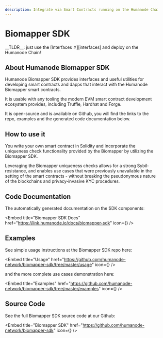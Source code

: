 ```yaml
---
description: Integrate via Smart Contracts running on the Humanode Chain!
---
```



# Biomapper SDK

<Callout type="info">
  __TLDR__: just use the [Interfaces ↗][interfaces] and deploy on the Humanode
  Chain!
</Callout>

[interfaces]: https://link.humanode.io/docs/biomapper-sdk

## About Humanode Biomapper SDK

Humanode Biomapper SDK provides interfaces and useful utilities for developing smart contracts and dapps that interact with the Humanode Biomapper smart contracts.

It is usable with any tooling the modern EVM smart contract development ecosystem provides, including Truffle, Hardhat and Forge.

It is open-source and is available on Github, you will find the links to the repo, examples and the generated code documentation below.

## How to use it

You write your own smart contract in Solidity and incorporate the uniqueness check functionality provided by the Biomapper by utilizing the Biomapper SDK.

Leveraging the Biomapper uniqueness checks allows for a strong Sybil-resistance, and enables use cases that were previously unavailable in the setting of the smart contracts - without breaking the pseudonymous nature of the blockchains and privacy-invasive KYC procedures.

## Code Documentation

The automatically generated documentation on the SDK components:

<Embed
  title="Biomapper SDK Docs"
  href="https://link.humanode.io/docs/biomapper-sdk"
  icon={<AiFillBook />}
/>

## Examples

See simple usage instructions at the Biomapper SDK repo here:

<Embed
  title="Usage"
  href="https://github.com/humanode-network/biomapper-sdk/tree/master/usage"
  icon={<VscGithub />}
/>

and the more complete use cases demonstration here:

<Embed
  title="Examples"
  href="https://github.com/humanode-network/biomapper-sdk/tree/master/examples"
  icon={<VscGithub />}
/>

## Source Code

See the full Biomapper SDK source code at our Github:

<Embed
  title="Biomapper SDK"
  href="https://github.com/humanode-network/biomapper-sdk"
  icon={<VscGithub />}
/>
